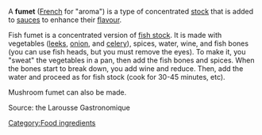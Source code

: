 A '''fumet''' ([[French language|French]] for "aroma") is a type of concentrated [[Stock (food)|stock]] that is added to [[sauce]]s to enhance their [[flavour]].

Fish fumet is a concentrated version of [[fish stock]]. It is made with vegetables ([[Leek (vegetable)|leek]]s, [[onion]], and [[celery]]), spices, water, wine, and fish bones (you can use fish heads, but you must remove the eyes). To make it, you "sweat" the vegetables in a pan, then add the fish bones and spices. When the bones start to break down, you add wine and reduce. Then, add the water and proceed as for fish stock (cook for 30-45 minutes, etc).

Mushroom fumet can also be made.

Source: the Larousse Gastronomique


[[Category:Food ingredients]]